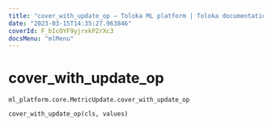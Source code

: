 ```yaml
---
title: "cover_with_update_op — Toloka ML platform | Toloka documentation"
date: "2023-03-15T14:35:27.963846"
coverId: F_bIcOYF9yjrxkPZrXc3
docsMenu: "mlMenu"
---
```


# cover_with_update_op

`ml_platform.core.MetricUpdate.cover_with_update_op`

```python
cover_with_update_op(cls, values)
```